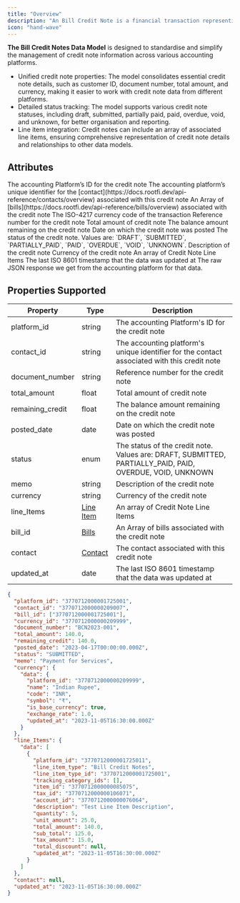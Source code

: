 ```yaml
---
title: "Overview"
description: "An Bill Credit Note is a financial transaction representing a reduction that can be applied against one or multiple bills issued to Vendors."
icon: "hand-wave"
---
```


**The Bill Credit Notes Data Model** is designed to standardise and simplify the management of credit note information across various accounting platforms.

- Unified credit note properties: The model consolidates essential credit note details, such as customer ID, document number, total amount, and currency, making it easier to work with credit note data from different platforms.
- Detailed status tracking: The model supports various credit note statuses, including draft, submitted, partially paid, paid, overdue, void, and unknown, for better organisation and reporting.
- Line item integration: Credit notes can include an array of associated line items, ensuring comprehensive representation of credit note details and relationships to other data models.

## Attributes

<ResponseField name="platform_id" type="string" required>
  The accounting Platform’s ID for the credit note
</ResponseField>

<ResponseField name="contact_id" type="string">
  The accounting platform’s unique identifier for the [contact](https://docs.rootfi.dev/api-reference/contacts/overview) associated with this credit note
</ResponseField>

<ResponseField name="bill_id" type="string[]">
  An Array of [bills](https://docs.rootfi.dev/api-reference/bills/overview) associated with the credit note
</ResponseField>

<ResponseField name="currency_id" type="string">
  The ISO-4217 currency code of the transaction
</ResponseField>

<ResponseField name="document_number" type="string">
  Reference number for the credit note
</ResponseField>

<ResponseField name="total_amount" type="float">
  Total amount of credit note
</ResponseField>

<ResponseField name="remaining_credit" type="float">
  The balance amount remaining on the credit note
</ResponseField>

<ResponseField name="posted_date" type="date">
  Date on which the credit note was posted
</ResponseField>

<ResponseField name="status" type="enum">
  The status of the credit note. Values are: `DRAFT`, `SUBMITTED`, `PARTIALLY_PAID`, `PAID`, `OVERDUE`, `VOID`, `UNKNOWN`.
</ResponseField>

<ResponseField name="memo" type="string">
  Description of the credit note
</ResponseField>

<ResponseField name="currency" type="string">
  Currency of the credit note
</ResponseField>

<ResponseField name="line_Items" type="Line Item">
  An array of Credit Note Line Items
  <Expandable title="properties">
    <ResponseField name="data" type="Object">
      <Expandable title="properties">
        <Snippet file="line_items_snippeet.mdx" />
      </Expandable>
    </ResponseField>
  </Expandable>
</ResponseField>

<ResponseField name="updated_at" type="date">
  The last ISO 8601 timestamp that the data was updated at
</ResponseField>

<ResponseField name="raw_data" type="Object">
  The raw JSON response we get from the accounting platform for that data.
</ResponseField>

## Properties Supported

| Property         | Type                          | Description                                                                                               |
| ---------------- | ----------------------------- | --------------------------------------------------------------------------------------------------------- |
| platform_id      | string                        | The accounting Platform's ID for the credit note                                                          |
| contact_id       | string                        | The accounting platform's unique identifier for the contact associated with this credit note              |
| document_number  | string                        | Reference number for the credit note                                                                      |
| total_amount     | float                         | Total amount of credit note                                                                               |
| remaining_credit | float                         | The balance amount remaining on the credit note                                                           |
| posted_date      | date                          | Date on which the credit note was posted                                                                  |
| status           | enum                          | The status of the credit note. Values are: DRAFT, SUBMITTED, PARTIALLY_PAID, PAID, OVERDUE, VOID, UNKNOWN |
| memo             | string                        | Description of the credit note                                                                            |
| currency         | string                        | Currency of the credit note                                                                               |
| line_Items       | [Line Item](/docs/line-items) | An array of Credit Note Line Items                                                                        |
| bill_id          | [Bills](/docs/bills)          | An Array of bills associated with the credit note                                                         |
| contact          | [Contact](/docs/contacts)     | The contact associated with this credit note                                                              |
| updated_at       | date                          | The last ISO 8601 timestamp that the data was updated at                                                  |

<ResponseExample name="The Bank Transaction Object" >

```json The Bill Credit Notes Response Object
{
  "platform_id": "3770712000001725001",
  "contact_id": "3770712000000209007",
  "bill_id": ["3770712000001725001"],
  "currency_id": "3770712000000209999",
  "document_number": "BCN2023-001",
  "total_amount": 140.0,
  "remaining_credit": 140.0,
  "posted_date": "2023-04-17T00:00:00.000Z",
  "status": "SUBMITTED",
  "memo": "Payment for Services",
  "currency": {
    "data": {
      "platform_id": "3770712000000209999",
      "name": "Indian Rupee",
      "code": "INR",
      "symbol": "₹",
      "is_base_currency": true,
      "exchange_rate": 1.0,
      "updated_at": "2023-11-05T16:30:00.000Z"
    }
  },
  "line_Items": {
    "data": [
      {
        "platform_id": "3770712000001725011",
        "line_item_type": "Bill Credit Notes",
        "line_item_type_id": "3770712000001725001",
        "tracking_category_ids": [],
        "item_id": "3770712000000085075",
        "tax_id": "3770712000000106071",
        "account_id": "3770712000000076064",
        "description": "Test Line Item Description",
        "quantity": 5,
        "unit_amount": 25.0,
        "total_amount": 140.0,
        "sub_total": 125.0,
        "tax_amount": 15.0,
        "total_discount": null,
        "updated_at": "2023-11-05T16:30:00.000Z"
      }
    ]
  },
  "contact": null,
  "updated_at": "2023-11-05T16:30:00.000Z"
}
```

</ResponseExample>
